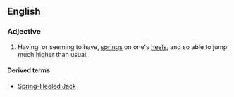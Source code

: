 ==English==

===Adjective===
{{en-adj|-}}

# Having, or seeming to have, [[spring]]s on one's [[heel]]s, and so able to jump much higher than usual.

====Derived terms====
* [[w:Spring-Heeled Jack|Spring-Heeled Jack]]